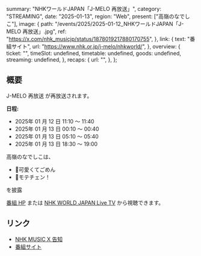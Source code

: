   summary: "NHKワールドJAPAN「J-MELO 再放送」",
  category: "STREAMING",
  date: "2025-01-13",
  region: "Web",
  present: ["高嶺のなでしこ"],
  image: {
    path: "/events/2025/2025-01-12_NHKワールドJAPAN「J-MELO 再放送」.jpg",
    ref: "https://x.com/nhk_musicjp/status/1878019217880170755",
  },
  link: {
    text: "番組サイト",
    url: "https://www.nhk.or.jp/j-melo/nhkworld/",
  },
  overview: {
    ticket: "",
    timeSlot: undefined,
    timetable: undefined,
    goods: undefined,
    streaming: undefined,
  },
  recaps: {
    url: "",
  },
};

## 概要

J-MELO 再放送 が再放送されます。

**日程:**

- 2025年 01 月 12 日 11:10 〜 11:40
- 2025年 01 月 13 日 00:10 〜 00:40
- 2025年 01 月 13 日 05:10 〜 05:40
- 2025年 01 月 13 日 18:30 〜 19:00

高嶺のなでしこは、

- 🎵可愛くてごめん
- 🎵モテチェン！

を披露

[番組 HP](https://www.nhk.or.jp/j-melo/nhkworld/) または [NHK WORLD JAPAN Live TV](https://www3.nhk.or.jp/nhkworld/en/live/) から視聴できます。

## リンク

- [NHK MUSIC X 告知](https://x.com/nhk_musicjp/status/1878019217880170755)
- [番組サイト](https://www.nhk.or.jp/j-melo/nhkworld/)
